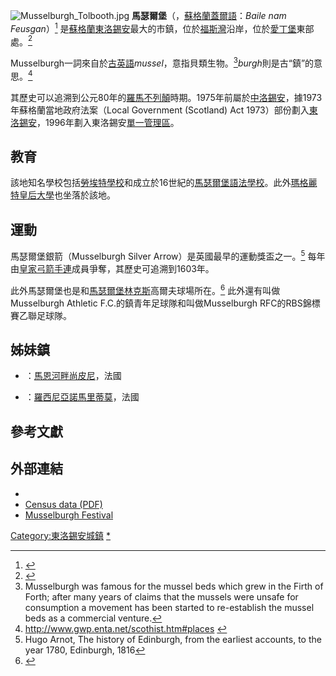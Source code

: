  {{Infobox UK place
|official_name= Musselburgh
|gaelic_name= Baile nam Feusgan
|static_image_name= RiverEskRomanBridge.jpg
|static_image_caption= <small>Esk River上的Rennie Bridge</small>
|country= 蘇格蘭
|population= 21,900
|os_grid_reference= NT3472
|latitude= 55.943
|longitude= -3.050
|post_town= MUSSELBURGH
|postcode_area= EH
|postcode_district= EH21
|dial_code= 0131
|constituency_westminster= [[東洛錫安_(英國國會選區)|東洛錫安]]
|civil_parish= [[音佛雷斯克|音佛雷斯克]]
|unitary_scotland= [[東洛錫安|東洛錫安]]
|lieutenancy_scotland= [[東洛錫安|東洛錫安]]
|constituency_scottish_parliament= [[Midlothian_North_and_Musselburgh_(Scottish_Parliament_constituency)|Midlothian North and Musselburgh]]
}}
[[File:Musselburgh_Tolbooth.jpg|thumb]]
'''馬瑟爾堡'''（{{lang-en|'''Musselburgh'''}}，[[蘇格蘭蓋爾語|蘇格蘭蓋爾語]]：''Baile nam Feusgan''）<ref>{{cite web|title=Musseburgh|url=http://www.gaelicplacenames.org/databasedetails.php?id=1028|work=National Place-Names Gazetteer|publisher=[[Ainmean-Àite_na_h-Alba|Ainmean-Àite na h-Alba]]|accessdate=22 October 2011|archive-url=https://web.archive.org/web/20120425002224/http://www.gaelicplacenames.org/databasedetails.php?id=1028|archive-date=2012-04-25|dead-url=yes}}</ref> 是[[蘇格蘭|蘇格蘭]][[東洛錫安|東洛錫安]]最大的市鎮，位於[[福斯灣|福斯灣]]沿岸，位於[[愛丁堡|愛丁堡]]東部{{convert|6|mi|km}}處。<ref>{{cite web | url = http://www.eastlothian.gov.uk/info/476/local_history_and_heritage/558/musselburgh | title = Musselburgh | accessdate = 2012-05-29 | archive-date = 2017-06-22 | archive-url = https://web.archive.org/web/20170622134343/http://www.eastlothian.gov.uk/info/476/local_history_and_heritage/558/musselburgh | dead-url = no }}</ref>

Musselburgh一詞來自於[[古英語|古英語]]''mussel''，意指貝類生物。<ref>Musselburgh was famous for the mussel beds which grew in the Firth of Forth; after many years of claims that the mussels were unsafe for consumption a movement has been started to re-establish the mussel beds as a commercial venture.
</ref>''burgh''則是古“鎮”的意思。<ref>http://www.gwp.enta.net/scothist.htm#places {{webarchive|url=https://web.archive.org/web/20060517202634/http://www.gwp.enta.net/scothist.htm |date=2006-05-17 }}</ref>

其歷史可以追溯到公元80年的[[羅馬不列顛|羅馬不列顛]]時期。1975年前屬於[[中洛錫安|中洛錫安]]，據1973年蘇格蘭當地政府法案（Local Government (Scotland) Act 1973）部份劃入[[東洛錫安|東洛錫安]]，1996年劃入東洛錫安[[單一管理區|單一管理區]]。

==教育==
該地知名學校包括[[勞埃特學校|勞埃特學校]]和成立於16世紀的[[馬瑟爾堡語法學校|馬瑟爾堡語法學校]]。此外[[瑪格麗特皇后大學|瑪格麗特皇后大學]]也坐落於該地。

== 運動==
馬瑟爾堡銀箭（Musselburgh Silver Arrow）是英國最早的運動獎盃之一。<ref>Hugo Arnot, The history of Edinburgh, from the earliest accounts, to the year 1780, Edinburgh, 1816</ref> 每年由[[皇家弓箭手連|皇家弓箭手連]]成員爭奪，其歷史可追溯到1603年。

此外馬瑟爾堡也是{{le|馬瑟爾堡賽馬場|Musselburgh Racecourse}}和[[馬瑟爾堡林克斯|馬瑟爾堡林克斯]]高爾夫球場所在。<ref name="Musselburgh links">{{cite news |url=http://news.bbc.co.uk/1/hi/scotland/edinburgh_and_east/7949045.stm |title=Links play out onto record books |publisher=BBC News.co.uk |accessdate=2009-03-18 |date=2009-03-17 |archive-date=2009-03-21 |archive-url=https://web.archive.org/web/20090321081222/http://news.bbc.co.uk/1/hi/scotland/edinburgh_and_east/7949045.stm |dead-url=no }}</ref> 此外還有叫做Musselburgh Athletic F.C.的鎮青年足球隊和叫做Musselburgh RFC的RBS錦標賽乙聯足球隊。

==姊妹鎮==

*{{flagicon|FRA}}：[[馬恩河畔尚皮尼|馬恩河畔尚皮尼]]，法國
*{{flagicon|ITA}}：[[羅西尼亞諾馬里蒂莫|羅西尼亞諾馬里蒂莫]]，法國

== 參考文獻==
{{reflist}}

==外部連結==
*{{Wikivoyage-inline|Musselburgh}}
*[https://web.archive.org/web/20040826092709/http://www.eastlothian.gov.uk/documents/contentmanage/2001%20Census%20-%20Musselburgh-2795.PDF Census data (PDF)]
*[http://www.honesttoun.co.uk Musselburgh Festival] {{Wayback|url=http://www.honesttoun.co.uk/ |date=20170914000547 }}

[[Category:東洛錫安城鎮|Category:東洛錫安城鎮]]
[[Category:馬瑟爾堡|*]]
